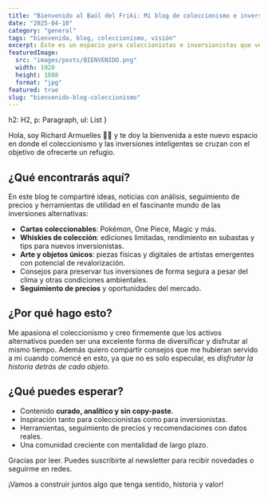 ```yaml
---
title: "Bienvenido al Baúl del Friki: Mi blog de coleccionismo e inversión alternativa"
date: "2025-04-10"
category: "general"
tags: "bienvenida, blog, coleccionismo, visión"
excerpt: Este es un espacio para coleccionistas e inversionistas que ven valor más allá de los activos tradicionales. Descubre cartas, whiskies y arte como nunca antes
featuredImage:
  src: "images/posts/BIENVENIDO.png"
  width: 1920
  height: 1088
  format: "jpg"
featured: true
slug: "bienvenido-blog-coleccionismo"
---
```



  h2: H2,
  p: Paragraph,
  ul: List
}

Hola, soy Richard Armuelles 👋🏼 y te doy la bienvenida a este nuevo espacio en donde el coleccionismo y las inversiones inteligentes se cruzan con el objetivo de ofrecerte un refugio.

## ¿Qué encontrarás aquí?

En este blog te compartiré ideas, noticias con análisis, seguimiento de precios y herramientas de utilidad en el fascinante mundo de las inversiones alternativas:
-   **Cartas coleccionables**: Pokémon, One Piece, Magic y más.
-   **Whiskies de colección**: ediciones limitadas, rendimiento en subastas y tips para nuevos inversionistas.
-   **Arte y objetos únicos**: piezas físicas y digitales de artistas emergentes con potencial de revalorización.
-   Consejos para preservar tus inversiones de forma segura a pesar del clima y otras condiciones ambientales.
-   **Seguimiento de precios** y oportunidades del mercado.

## ¿Por qué hago esto?

Me apasiona el coleccionismo y creo firmemente que los activos alternativos pueden ser una excelente forma de diversificar y disfrutar al mismo tiempo. Además quiero compartir consejos que me hubieran servido a mi cuando comencé en esto, ya que no es solo especular, es _disfrutar la historia detrás de cada objeto_.

## ¿Qué puedes esperar?

-   Contenido **curado, analítico y sin copy-paste**.
-   Inspiración tanto para coleccionistas como para inversionistas.
-   Herramientas, seguimiento de precios y recomendaciones con datos reales.
-   Una comunidad creciente con mentalidad de largo plazo.

Gracias por leer. Puedes suscribirte al newsletter para recibir novedades o seguirme en redes.

¡Vamos a construir juntos algo que tenga sentido, historia y valor!
